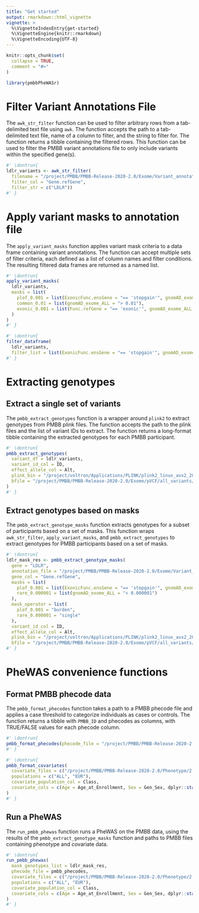 ```yaml
---
title: "Get started"
output: rmarkdown::html_vignette
vignette: >
  %\VignetteIndexEntry{get-started}
  %\VignetteEngine{knitr::rmarkdown}
  %\VignetteEncoding{UTF-8}
---
```


```r
knitr::opts_chunk$set(
  collapse = TRUE,
  comment = "#>"
)
```

```r
library(pmbbPheWASr)
```

<!-- WARNING - This vignette is generated by {fusen} from dev/flat_pmbb_phewas.Rmd: do not edit by hand -->

<!-- Run this 'development' chunk -->
<!-- Store every call to library() that you need to explore your functions -->


<!--
 You need to run the 'description' chunk in the '0-dev_history.Rmd' file before continuing your code there.

If it is the first time you use {fusen}, after 'description', you can directly run the last chunk of the present file with inflate() inside.
--> 


<!-- 
 Store your dataset in a directory named "inst/" at the root of your project.
 Use it for your tests in this Rmd thanks to `pkgload::load_all()` to make it available
and `system.file()` to read it in your examples.

- There already is a dataset in the "inst/" directory to be used in the examples below
-->


# Filter Variant Annotations File

The `awk_str_filter` function can be used to filter arbitrary rows from a tab-delimited text file using `awk`. The function accepts the path to a tab-delimited text file, name of a column to filter, and the string to filter for. The function returns a tibble containing the filtered rows. This function can be used to filter the PMBB variant annotations file to only include variants within the specified gene(s).
    

  

```r
#' \dontrun{
ldlr_variants <- awk_str_filter(
  filename = "/project/PMBB/PMBB-Release-2020-2.0/Exome/Variant_annotations/PMBB-Release-2020-2.0_genetic_exome_variant-annotation-counts.txt",
  filter_col = "Gene.refGene",
  filter_str = c("LDLR"))
#' }
```

  

# Apply variant masks to annotation file

    
The `apply_variant_masks` function applies variant mask criteria to a data frame containing variant annotations. The function can accept multiple sets of filter criteria, each defined as a list of column names and filter conditions. The resulting filtered data frames are returned as a named list.


  

```r
#' \dontrun{
apply_variant_masks(
  ldlr_variants,
  masks = list(
    plof_0.001 = list(ExonicFunc.ensGene = "== 'stopgain'", gnomAD_exome_ALL = "< 0.001"),
    common_0.01 = list(gnomAD_exome_ALL = "> 0.01"),
    exonic_0.001 = list(Func.refGene = "== 'exonic'", gnomAD_exome_ALL = "< 0.001")
  )
)
#' }
```

  

  

```r
#' \dontrun{
filter_dataframe(
  ldlr_variants, 
  filter_list = list(ExonicFunc.ensGene = "== 'stopgain'", gnomAD_exome_ALL = "< 0.001"))
#' }
```

  

# Extracting genotypes

## Extract a single set of variants

The `pmbb_extract_genotypes` function is a wrapper around `plink2` to extract genotypes from PMBB plink files. The function accepts the path to the plink files and the list of variant IDs to extract. The function returns a long-format tibble containing the extracted genotypes for each PMBB participant.


  

```r
#' \dontrun{
pmbb_extract_genotypes(
  variant_df = ldlr_variants,
  variant_id_col = ID,
  effect_allele_col = Alt,
  plink_bin = "/project/voltron/Applications/PLINK/plink2_linux_avx2_20230607/plink2",
  bfile = "/project/PMBB/PMBB-Release-2020-2.0/Exome/pVCF/all_variants/PMBB-Release-2020-2.0_genetic_exome_GL"
)
#' }
```

  

## Extract genotypes based on masks 

The `pmbb_extract_genotype_masks` function extracts genotypes for a subset of participants based on a set of masks. This function wraps `awk_str_filter`, `apply_variant_masks`, and `pmbb_extract_genotypes` to extract genotypes for PMBB participants based on a set of masks. 
    


  

```r
#' \dontrun{
ldlr_mask_res <- pmbb_extract_genotype_masks(
  gene = "LDLR",
  annotation_file = "/project/PMBB/PMBB-Release-2020-2.0/Exome/Variant_annotations/PMBB-Release-2020-2.0_genetic_exome_variant-annotation-counts.txt",
  gene_col = "Gene.refGene",
  masks = list(
    plof_0.001 = list(ExonicFunc.ensGene = "== 'stopgain'", gnomAD_exome_ALL = "< 0.001"),
    rare_0.000001 = list(gnomAD_exome_ALL = "< 0.000001")
  ),
  mask_operator = list(
    plof_0.001 = "burden",
    rare_0.000001 = "single"
  ),
  variant_id_col = ID,
  effect_allele_col = Alt,
  plink_bin = "/project/voltron/Applications/PLINK/plink2_linux_avx2_20230607/plink2",
  bfile = "/project/PMBB/PMBB-Release-2020-2.0/Exome/pVCF/all_variants/PMBB-Release-2020-2.0_genetic_exome_GL")
#' }
```

  

# PheWAS convenience functions

## Format PMBB phecode data

The `pmbb_format_phecodes` function takes a path to a PMBB phecode file and applies a case threshold to categorize individuals as cases or controls. The function returns a tibble with `PMBB_ID` and phecodes as columns, with TRUE/FALSE values for each phecode column.
    

  

```r
#' \dontrun{
pmbb_format_phecodes(phecode_file = "/project/PMBB/PMBB-Release-2020-2.0/Phenotype/2.3/PMBB-Release-2020-2.3_phenotype_PheCode-matrix.txt")
#' }

```

  

  

    

  

```r
#' \dontrun{
pmbb_format_covariates(
  covariate_files = c("/project/PMBB/PMBB-Release-2020-2.0/Phenotype/2.3/PMBB-Release-2020-2.3_covariates.txt", "/project/PMBB/PMBB-Release-2020-2.0/Phenotype/2.1/PMBB-Release-2020-2.1_phenotype_covariates.txt"),
  populations = c("ALL", "EUR"),
  covariate_population_col = Class,
  covariate_cols = c(Age = Age_at_Enrollment, Sex = Gen_Sex, dplyr::starts_with("Genotype_PC"))
)
#' }

```

  

  


## Run a PheWAS

The `run_pmbb_phewas` function runs a PheWAS on the PMBB data, using the results of the `pmbb_extract_genotype_masks` function and paths to PMBB files containing phenotype and covariate data. 
    

  

```r
#' \dontrun{
run_pmbb_phewas(
  mask_genotypes_list = ldlr_mask_res,
  phecode_file = pmbb_phecodes,
  covariate_files = c("/project/PMBB/PMBB-Release-2020-2.0/Phenotype/2.3/PMBB-Release-2020-2.3_covariates.txt", "/project/PMBB/PMBB-Release-2020-2.0/Phenotype/2.1/PMBB-Release-2020-2.1_phenotype_covariates.txt"),
  populations = c("ALL", "EUR"),
  covariate_population_col = Class,
  covariate_cols = c(Age = Age_at_Enrollment, Sex = Gen_Sex, dplyr::starts_with("Genotype_PC"))
)
#' }
```

  

<!--

# There can be development actions

Create a chunk with 'development' actions

- The chunk needs to be named `development` or `dev`
- It contains functions that are used for package development only
- Note that you may want to store most of these functions in the 0-dev_history.Rmd file

These are only included in the present flat template file, their content will not be part of the package anywhere else.
-->


